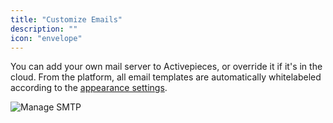 ```yaml
---
title: "Customize Emails"
description: ""
icon: "envelope"
---
```


<Snippet file="enterprise-feature.mdx" />

You can add your own mail server to Activepieces, or override it if it's in the cloud. From the platform, all email templates are automatically whitelabeled according to the [appearance settings](https://www.activepieces.com/docs/platform/appearance).

![Manage SMTP](/resources/screenshots/manage-smtp.png)
